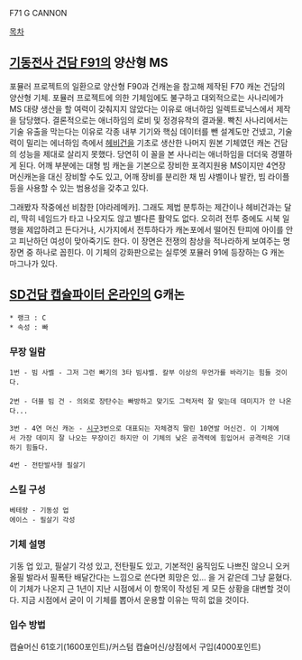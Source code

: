 F71 G CANNON

[[목차]]

== [[기동전사 건담 F91]]의 양산형 MS ==

포뮬러 프로젝트의 일환으로 양산형 F90과 건캐논을 참고해 제작된 F70 캐논 건담의 양산형 기체. 포뮬러 프로젝트에 의한 기체임에도 불구하고 대외적으로는 사나리에가 MS 대량 생산을 할 여력이 갖춰지지 않았다는 이유로 애너하임 일렉트로닉스에서 제작을 담당했다. 결론적으로는 애너하임의 로비 및 정경유착의 결과물. 빡친 사나리에서는 기술 유출을 막는다는 이유로 각종 내부 기기와 핵심 데이터를 뺀 설계도만 건넸고, 기술력이 밀리는 에너하임 측에서 [[헤비건]]을 기초로 생산한 나머지 원본 기체였던 캐논 건담의 성능을 제대로 살리지 못했다. 당연히 이 꼴을 본 사나리는 애너하임을 더더욱 경멸하게 된다.
어깨 부분에는 대형 빔 캐논을 기본으로 장비한 포격지원용 MS이지만 4연장 머신캐논을 대신 장비할 수도 있고, 어깨 장비를 분리한 채 빔 샤벨이나 발칸, 빔 라이플 등을 사용할 수 있는 범용성을 갖추고 있다.

그래봤자 작중에선 비참한 [야라레메카]. 그래도 제법 분투하는 제간이나 헤비건과는 달리, 딱히 네임드가 타고 나오지도 않고 별다른 활약도 없다. 오히려 전투 중에도 시북 일행을 제압하려고 든다거나, 시가지에서 전투하다가 캐논포에서 떨어진 탄피에 아이를 안고 피난하던 여성이 맞아죽기도 한다. 이 장면은 전쟁의 참상을 적나라하게 보여주는 명장면 중 하나로 꼽힌다. 이 기체의 강화판으로는 실루엣 포뮬러 91에 등장하는 G 캐논 마그나가 있다.

== [[SD건담 캡슐파이터 온라인]]의 G캐논 ==


 * 랭크 : C
 * 속성 : 빠

=== 무장 일람 ===

 1번 - 빔 사벨 - 그저 그런 빠기의 3타 빔샤벨. 칼부 이상의 무언가를 바라기는 힘들 것이다.
 
 2번 - 더블 빔 건 - 의외로 장탄수는 빠방하고 맞기도 그럭저럭 잘 맞는데 데미지가 안 나온다...

 3번 - 4연 머신 캐논 - [[시구]]3번으로 대표되는 자체경직 딸린 10연발 머신건. 이 기체에서 가장 데미지 잘 나오는 무장이긴 하지만 이 기체의 낮은 공격력에 힘입어서 공격력은 기대하기 힘들다.

 4번 - 전탄발사형 필살기

=== 스킬 구성 === 

 베테랑 - 기동성 업
 에이스 - 필살기 각성

=== 기체 설명 ===

기동 업 있고, 필살기 각성 있고, 전탄필도 있고, 기본적인 움직임도 나쁘진 않으니 오커 올필 발라서 필폭탄 배달간다는 느낌으로 쓴다면 희망은 있... 을 거 같은데 그냥 묻혔다. 이 기체가 나온지 근 1년이 지난 시점에서 이 항목이 작성된 게 모든 상황을 대변할 것이다. 지금 시점에서 굳이 이 기체를 뽑아서 운용할 이유는 딱히 없을 것이다.

=== 입수 방법 ===

캡슐머신 61호기(1600포인트)/커스텀 캡슐머신/상점에서 구입(4000포인트)
